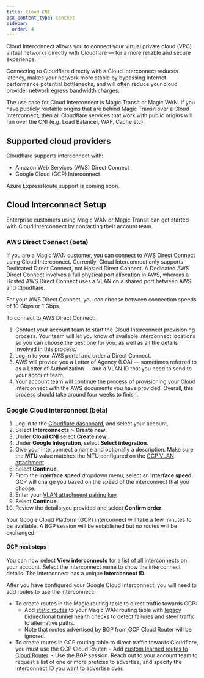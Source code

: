 ```yaml
---
title: Cloud CNI
pcx_content_type: concept
sidebar:
  order: 4
---
```


Cloud Interconnect allows you to connect your virtual private cloud (VPC) virtual networks directly with Cloudflare — for a more reliable and secure experience.

Connecting to Cloudflare directly with a Cloud Interconnect reduces latency, makes your network more stable by bypassing Internet performance potential bottlenecks, and will often reduce your cloud provider network egress bandwidth charges.

The use case for Cloud Interconnect is Magic Transit or Magic WAN. If you have publicly routable origins that are behind Magic Transit over a Cloud Interconnect, then all Cloudflare services that work with public origins will run over the CNI (e.g. Load Balancer, WAF, Cache etc).

## Supported cloud providers

Cloudflare supports interconnect with:

- Amazon Web Services (AWS) Direct Connect
- Google Cloud (GCP) Interconnect

Azure ExpressRoute support is coming soon.

## Cloud Interconnect Setup

Enterprise customers using Magic WAN or Magic Transit can get started with Cloud Interconnect by contacting their account team.

### AWS Direct Connect (beta)

If you are a Magic WAN customer, you can connect to [AWS Direct Connect](https://docs.aws.amazon.com/directconnect/) using Cloud Interconnect. Currently, Cloud Interconnect only supports Dedicated Direct Connect, not Hosted Direct Connect. A Dedicated AWS Direct Connect involves a full physical port allocation in AWS, whereas a Hosted AWS Direct Connect uses a VLAN on a shared port between AWS and Cloudflare.

For your AWS Direct Connect, you can choose between connection speeds of 10 Gbps or 1 Gbps.

To connect to AWS Direct Connect:

1. Contact your account team to start the Cloud Interconnect provisioning process. Your team will let you know of available interconnect locations so you can choose the best one for you, as well as all the details involved in this process.
2. Log in to your AWS portal and order a Direct Connect.
3. AWS will provide you a Letter of Agency (LOA) — sometimes referred to as a Letter of Authorization — and a VLAN ID that you need to send to your account team.
4. Your account team will continue the process of provisioning your Cloud Interconnect with the AWS documents you have provided. Overall, this process should take around four weeks to finish.

### Google Cloud interconnect (beta)

1. Log in to the [Cloudflare dashboard](https://dash.cloudflare.com/), and select your account.
2. Select **Interconnects** > **Create new**.
3. Under **Cloud CNI** select **Create new** .
4. Under **Google Integration**, select **Select integration**.
5. Give your interconnect a name and optionally a description. Make sure the **MTU** value matches the MTU configured on the [GCP VLAN attachment](https://cloud.google.com/network-connectivity/docs/interconnect/how-to/dedicated/creating-vlan-attachments).
6. Select **Continue**.
7. From the **Interface speed** dropdown menu, select an **Interface speed**. GCP will charge you based on the speed of the interconnect that you choose.
8. Enter your [VLAN attachment pairing key](https://cloud.google.com/network-connectivity/docs/interconnect/how-to/partner/creating-vlan-attachments).
9. Select **Continue**.
10. Review the details you provided and select **Confirm order**.

Your Google Cloud Platform (GCP) interconnect will take a few minutes to be available. A BGP session will be established but no routes will be exchanged.

#### GCP next steps

You can now select **View interconnects** for a list of all interconnects on your account. Select the interconnect name to show the interconnect details. The interconnect has a unique **Interconnect ID**.

After you have configured your Google Cloud Interconnect, you will need to add routes to use the interconnect:

- To create routes in the Magic routing table to direct traffic towards GCP:
	- Add [static routes](/magic-wan/configuration/manually/how-to/configure-routes/#configure-static-routes) to your Magic WAN routing table with [legacy bidirectional tunnel health checks](/magic-wan/configuration/manually/how-to/configure-tunnels/#legacy-bidirectional-health-checks) to detect failures and steer traffic to alternative paths.
	- Note that routes advertised by BGP from GCP Cloud Router will be ignored.
- To create routes in GCP routing table to direct traffic towards Cloudflare, you must use the GCP Cloud Router:
		- Add [custom learned routes to Cloud Router](https://cloud.google.com/network-connectivity/docs/router/how-to/configure-custom-learned-routes).
		- Use the BGP session. Reach out to your account team to request a list of one or more prefixes to advertise, and specify the interconnect ID you want to advertise over.
